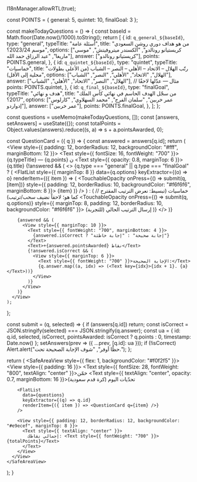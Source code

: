 
I18nManager.allowRTL(true);

const POINTS = { general: 5, quintet: 10, finalGoal: 3 };

const makeTodayQuestions = () => {
  const baseId = Math.floor(Date.now()/1000).toString();
  return [
    {
      id: `q_general_${baseId}`,
      type: "general",
      typeTitle: "أسئلة عامة",
      title: "من هو هداف دوري روشن السعودي موسم 2023/24؟",
      options: ["كريستيانو رونالدو", "ألكسندر ميتروفيتش", "موسى ماريغا", "عبد الرزاق حمد الله"],
      answer: ["كريستيانو رونالدو"],
      points: POINTS.general,
    },
    {
      id: `q_quintet_${baseId}`,
      type: "quintet",
      typeTitle: "خماسيات",
      title: "رتّب الهلال – الاتحاد – الأهلي – النصر – الشباب (من الأعلى بطولات محلية إلى الأقل)",
      options: ["الهلال", "الاتحاد", "الأهلي", "النصر", "الشباب"],
      answer: ["الهلال", "النصر", "الاتحاد", "الأهلي", "الشباب"], // مثال — عدّلها لاحقًا
      points: POINTS.quintet,
    },
    {
      id: `q_final_${baseId}`,
      type: "finalGoal",
      typeTitle: "هدف و نهائي",
      title: "من سجّل الهدف الحاسم في نهائي كأس الملك 2017؟",
      options: ["عمر خربين", "سلمان الفرج", "محمد السهلاوي", "كارلوس إدواردو"],
      answer: ["عمر خربين"],
      points: POINTS.finalGoal,
    },
  ];
};

  const questions = useMemo(makeTodayQuestions, []);
  const [answers, setAnswers] = useState({});
  const totalPoints = Object.values(answers).reduce((s, a) => s + a.pointsAwarded, 0);

  const QuestionCard = ({ q }) => {
    const answered = answers[q.id];
    return (
      <View style={{ padding: 12, borderRadius: 12, backgroundColor: "#fff", marginBottom: 12 }}>
        <Text style={{ fontSize: 16, fontWeight: "700" }}>{q.typeTitle} — {q.points} ن</Text>
        <Text style={{ opacity: 0.8, marginTop: 6 }}>{q.title}</Text>
        {!answered && (
          <>
            {q.type === "general" || q.type === "finalGoal" ? (
              <FlatList
                style={{ marginTop: 8 }}
                data={q.options}
                keyExtractor={(o) => o}
                renderItem={({ item }) => (
                  <TouchableOpacity onPress={() => submit(q, [item])} style={{ padding: 12, borderRadius: 10, backgroundColor: "#f6f6f6", marginBottom: 8 }}>
                    <Text>{item}</Text>
                  </TouchableOpacity>
                )}
              />
            ) : (
              // خماسيات (تبسيط: نعرض الترتيب المقترح كما هو؛ لاحقاً نضيف سحب/ترتيب)
              <TouchableOpacity onPress={() => submit(q, q.options)} style={{ marginTop: 8, padding: 12, borderRadius: 10, backgroundColor: "#f6f6f6" }}>
                <Text>إرسال الترتيب الحالي (للتجربة)</Text>
              </TouchableOpacity>
            )}
          </>
        )}

        {answered && (
          <View style={{ marginTop: 10 }}>
            <Text style={{ fontWeight: "700", marginBottom: 4 }}>
              {answered.isCorrect ? "إجابة صحيحة" : "إجابة خاطئة"}
            </Text>
            <Text>+{answered.pointsAwarded} نقاط</Text>
            {!answered.isCorrect && (
              <View style={{ marginTop: 6 }}>
                <Text style={{ fontWeight: "700" }}>الإجابة الصحيحة:</Text>
                {q.answer.map((a, idx) => (<Text key={idx}>{idx + 1}. {a}</Text>))}
              </View>
            )}
          </View>
        )}
      </View>
    );
  };

  const submit = (q, selected) => {
    if (answers[q.id]) return;
    const isCorrect = JSON.stringify(selected) === JSON.stringify(q.answer);
    const ua = {
      id: q.id,
      selected,
      isCorrect,
      pointsAwarded: isCorrect ? q.points : 0,
      timestamp: Date.now()
    };
    setAnswers(prev => ({ ...prev, [q.id]: ua }));
    if (!isCorrect) Alert.alert("حظًا أوفر", "شوف الإجابة الصحيحة تحت.");
  };

  return (
    <SafeAreaView style={{ flex: 1, backgroundColor: "#f0f2f5" }}>
      <View style={{ padding: 16 }}>
        <Text style={{ fontSize: 28, fontWeight: "800", textAlign: "center" }}>خمّن</Text>
        <Text style={{ textAlign: "center", opacity: 0.7, marginBottom: 16 }}>تحدّيات اليوم (كرة قدم سعودية)</Text>

        <FlatList
          data={questions}
          keyExtractor={(q) => q.id}
          renderItem={({ item }) => <QuestionCard q={item} />}
        />

        <View style={{ padding: 12, borderRadius: 12, backgroundColor: "#e9ecef", marginTop: 8 }}>
          <Text style={{ textAlign: "center" }}>
            إجمالي نقاطك: <Text style={{ fontWeight: "700" }}>{totalPoints}</Text>
          </Text>
        </View>
      </View>
    </SafeAreaView>
  );
}
